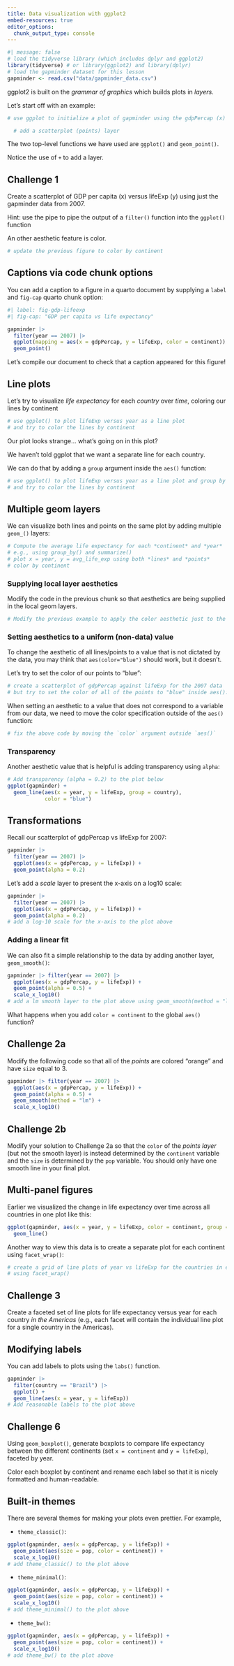 ```yaml
---
title: Data visualization with ggplot2
embed-resources: true
editor_options: 
  chunk_output_type: console
---
```


```r
#| message: false
# load the tidyverse library (which includes dplyr and ggplot2)
library(tidyverse) # or library(ggplot2) and library(dplyr)
# load the gapminder dataset for this lesson
gapminder <- read.csv("data/gapminder_data.csv")
```



ggplot2 is built on the *grammar of graphics* which builds plots in *layers*.


Let's start off with an example:

```r
# use ggplot to initialize a plot of gapminder using the gdpPercap (x) and lifeExp (y) aesthetics

  # add a scatterplot (points) layer

```

The two top-level functions we have used are `ggplot()` and `geom_point()`.

Notice the use of `+` to add a layer.












::: {.callout}
## Challenge 1
Create a scatterplot of GDP per capita (x) versus lifeExp (y) using just the gapminder data from 2007. 

Hint: use the pipe to pipe the output of a `filter()` function into the `ggplot()` function


:::




An other aesthetic feature is color.

```r
# update the previous figure to color by continent

```







## Captions via code chunk options


You can add a caption to a figure in a quarto document by supplying a `label` and `fig-cap` quarto chunk option:


```r
#| label: fig-gdp-lifeexp
#| fig-cap: "GDP per capita vs life expectancy"

gapminder |>
  filter(year == 2007) |>
  ggplot(mapping = aes(x = gdpPercap, y = lifeExp, color = continent)) + 
  geom_point()
```

Let's compile our document to check that a caption appeared for this figure!







## Line plots

Let's try to visualize *life expectancy* for each *country* over *time*, coloring our lines by continent

```r
# use ggplot() to plot lifeExp versus year as a line plot 
# and try to color the lines by continent

```

Our plot looks strange... what's going on in this plot?






We haven't told ggplot that we want a separate line for each country.

We can do that by adding a `group` argument inside the `aes()` function:

```r
# use ggplot() to plot lifeExp versus year as a line plot and group by country
# and try to color the lines by continent

```









## Multiple geom layers

We can visualize both lines and points on the same plot by adding multiple `geom_()` layers:

```r
# Compute the average life expectancy for each *continent* and *year*
# e.g., using group_by() and summarize()
# plot x = year, y = avg_life_exp using both *lines* and *points*
# color by continent

```

### Supplying local layer aesthetics

Modify the code in the previous chunk so that aesthetics are being supplied in the local geom layers.

```r
# Modify the previous example to apply the color aesthetic just to the lines layer

```








### Setting aesthetics to a uniform (non-data) value


To change the aesthetic of all lines/points to a value that is not dictated by the data, you may think that `aes(color="blue")` should work, but it doesn't.

Let's try to set the color of our points to "blue":

```r
# create a scatterplot of gdpPercap against lifeExp for the 2007 data
# but try to set the color of all of the points to "blue" inside aes():

```


When setting an aesthetic to a value that does not correspond to a variable from our data, we need to move the color specification outside of the `aes()` function:

```r
# fix the above code by moving the `color` argument outside `aes()`

```







### Transparency

Another aesthetic value that is helpful is adding transparency using `alpha`:



```r
# Add transparency (alpha = 0.2) to the plot below
ggplot(gapminder) +
  geom_line(aes(x = year, y = lifeExp, group = country), 
            color = "blue") 
```
















## Transformations

Recall our scatterplot of gdpPercap vs lifeExp for 2007:

```r
gapminder |> 
  filter(year == 2007) |>
  ggplot(aes(x = gdpPercap, y = lifeExp)) +
  geom_point(alpha = 0.2)
```


Let's add a *scale* layer to present the x-axis on a log10 scale:

```r
gapminder |> 
  filter(year == 2007) |>
  ggplot(aes(x = gdpPercap, y = lifeExp)) +
  geom_point(alpha = 0.2)
# add a log-10 scale for the x-axis to the plot above
```













### Adding a linear fit

We can also fit a simple relationship to the data by adding another layer,
`geom_smooth()`:

```r
gapminder |> filter(year == 2007) |>
  ggplot(aes(x = gdpPercap, y = lifeExp)) +
  geom_point(alpha = 0.5) +
  scale_x_log10() 
# add a lm smooth layer to the plot above using geom_smooth(method = "lm")
```

What happens when you add `color = continent` to the global `aes()` function?













::: {.callout}
## Challenge 2a
Modify the following code so that all of the *points* are colored "orange" and have `size` equal to 3.

```r
gapminder |> filter(year == 2007) |>
  ggplot(aes(x = gdpPercap, y = lifeExp)) +
  geom_point(alpha = 0.5) +
  geom_smooth(method = "lm") +
  scale_x_log10()
```
:::

::: {.callout}
## Challenge 2b

Modify your solution to Challenge 2a so that the `color` of the *points layer* (but not the smooth layer) is instead determined by the `continent` variable and the `size` is determined by the `pop` variable. You should only have one smooth line in your final plot.

:::
















## Multi-panel figures

Earlier we visualized the change in life expectancy over time across all
countries in one plot like this:

```r
ggplot(gapminder, aes(x = year, y = lifeExp, color = continent, group = country)) +
  geom_line()
```

Another way to view this data is to create a separate plot for each continent using `facet_wrap()`:

```r
# create a grid of line plots of year vs lifeExp for the countries in each continent
# using facet_wrap()

```




::: {.callout}
## Challenge 3

Create a faceted set of line plots for life expectancy versus year for each country *in the Americas* (e.g., each facet will contain the individual line plot for a single country in the Americas).

:::











## Modifying labels

You can add labels to plots using the `labs()` function.

```r
gapminder |> 
  filter(country == "Brazil") |>
  ggplot() +
  geom_line(aes(x = year, y = lifeExp)) 
# Add reasonable labels to the plot above
```




::: {.callout}
## Challenge 6

Using `geom_boxplot()`, generate boxplots to compare life expectancy between the different continents (set `x = continent` and `y = lifeExp`), faceted by year. 

Color each boxplot by continent and rename each label so that it is nicely formatted and human-readable.

:::












## Built-in themes


There are several themes for making your plots even prettier. For example, 

- `theme_classic()`:

```r
ggplot(gapminder, aes(x = gdpPercap, y = lifeExp)) +
  geom_point(aes(size = pop, color = continent)) +
  scale_x_log10() 
# add theme_classic() to the plot above
```





- `theme_minimal()`:

```r
ggplot(gapminder, aes(x = gdpPercap, y = lifeExp)) +
  geom_point(aes(size = pop, color = continent)) +
  scale_x_log10() 
# add theme_minimal() to the plot above
```





- `theme_bw()`:

```r
ggplot(gapminder, aes(x = gdpPercap, y = lifeExp)) +
  geom_point(aes(size = pop, color = continent)) +
  scale_x_log10() 
# add theme_bw() to the plot above
```

